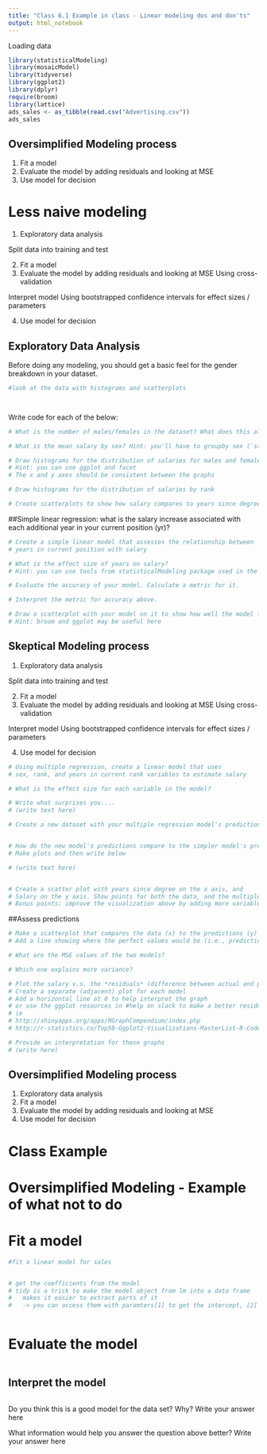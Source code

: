 ```yaml
---
title: "Class 6.1 Example in class - Linear modeling dos and don'ts"
output: html_notebook
---
```


Loading data
```r
library(statisticalModeling)
library(mosaicModel)
library(tidyverse)
library(ggplot2)
library(dplyr)
require(broom)
library(lattice)
ads_sales <- as_tibble(read.csv("Advertising.csv"))
ads_sales
```

## Oversimplified Modeling process

1. Fit a model
2. Evaluate the model by adding residuals and looking at MSE
3. Use model for decision


# Less naive modeling
1. Exploratory data analysis

Split data into training and test

2. Fit a model
3. Evaluate the model by adding residuals and looking at MSE
  Using cross-validation
  
Interpret model
  Using bootstrapped confidence intervals for effect sizes / parameters
  
4. Use model for decision

## Exploratory Data Analysis
Before doing any modeling, you should get a basic feel for the gender breakdown in your dataset.
```r
#look at the data with histograms and scatterplots




```
Write code for each of the below:
```r

# What is the number of males/females in the dataset? What does this already tell you...?

# What is the mean salary by sex? Hint: you'll have to groupby sex (`sx`)

# Draw histograms for the distribution of salaries for males and females (separately)
# Hint: you can use ggplot and facet 
# The x and y axes should be consistent between the graphs

# Draw histograms for the distribution of salaries by rank

# Create scatterplots to show how salary compares to years since degree / in current rank

```
##Simple linear regression: what is the salary increase associated with each additional year in your current position (yr)?

```r
# Create a simple linear model that assesses the relationship between 
# years in current position with salary

# What is the effect size of years on salary?
# Hint: you can use tools from statisticalModeling package used in the Datacamp course

# Evaluate the accuracy of your model. Calculate a metric for it.

# Interpret the metric for accuracy above.

# Draw a scatterplot with your model on it to show how well the model fits the data
# Hint: broom and ggplot may be useful here
```
## Skeptical Modeling process
1. Exploratory data analysis

Split data into training and test

2. Fit a model
3. Evaluate the model by adding residuals and looking at MSE
  Using cross-validation
  
Interpret model
  Using bootstrapped confidence intervals for effect sizes / parameters
  
4. Use model for decision


```r
# Using multiple regression, create a linear model that uses 
# sex, rank, and years in current rank variables to estimate salary

# What is the effect size for each variable in the model?

# Write what surprises you....
# (write text here)

# Create a new dataset with your multiple regression model's predictions in a new column


# How do the new model's predictions compare to the simpler model's predictions?
# Make plots and then write below

# (write text here)


# Create a scatter plot with years since degree on the x axis, and 
# Salary on the y axis. Show points for both the data, and the multiple regression values.
# Bonus points: improve the visualization above by adding more variables
```
##Assess predictions

```r
# Make a scatterplot that compares the data (x) to the predictions (y)
# Add a line showing where the perfect values would be (i.e., prediction equal to data)

# What are the MSE values of the two models?

# Which one explains more variance?

# Plot the salary v.s. the *residuals* (difference between actual and predicted values)
# Create a separate (adjacent) plot for each model
# Add a horizontal line at 0 to help interpret the graph
# or use the ggplot resources in #help on slack to make a better residuals plot
# ie
# http://shinyapps.org/apps/RGraphCompendium/index.php
# http://r-statistics.co/Top50-Ggplot2-Visualizations-MasterList-R-Code.html

# Provide an interpretation for these graphs
# (write here)
```

## Oversimplified Modeling process
1. Exploratory data analysis
2. Fit a model
3. Evaluate the model by adding residuals and looking at MSE
4. Use model for decision


# Class Example

# Oversimplified Modeling - Example of what not to do


# Fit a model

```r
#fit a linear model for sales


# get the coefficients from the model
# tidy is a trick to make the model object from lm into a data frame
#   makes it easier to extract parts of it
#   -> you can access them with paramters[1] to get the intercept, [2] for the slope



```
# Evaluate the model

```r


```

## Interpret the model
```r


```

Do you think this is a good model for the data set? Why?
  Write your answer here

What information would help you answer the question above better?
  Write your answer here
  